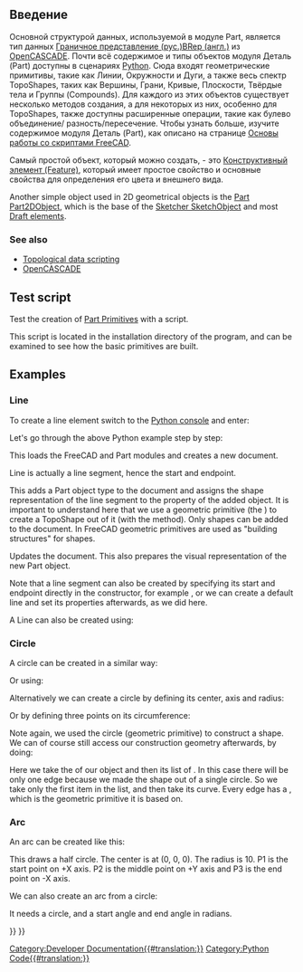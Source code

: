 <languages/>

{{Docnav/ru
|[[FreeCAD_Scripting_Basics/ru|Основы работы со скриптами FreeCAD]]
|[[Topological_data_scripting/ru|Программирование топологических данных]]
}}

{{TOCright}}

<span id="Introduction"></span>
== Введение ==

Основной структурой данных, используемой в модуле Part, является тип данных [https://ru.wikipedia.org/wiki/Граничное_представление Граничное представление (рус.)][http://en.wikipedia.org/wiki/Boundary_representation BRep (англ.)] из [[OpenCASCADE/ru|OpenCASCADE]]. Почти всё содержимое и типы объектов модуля Деталь (Part) доступны в сценариях [[Python/ru|Python]]. Сюда входят геометрические примитивы, такие как Линии, Окружности и Дуги, а также весь спектр TopoShapes, таких как Вершины, Грани, Кривые, Плоскости, Твёрдые тела и Группы (Compounds). Для каждого из этих объектов существует несколько методов создания, а для некоторых из них, особенно для TopoShapes, также доступны расширенные операции, такие как булево объединение/ разность/пересечение. Чтобы узнать больше, изучите содержимое модуля Деталь (Part), как описано на странице [[FreeCAD_Scripting_Basics/ru|Основы работы со скриптами FreeCAD]].

Самый простой объект, который можно создать, - это [[Part_Feature/ru|Конструктивный элемент (Feature)]], который имеет простое свойство {{PropertyData/ru|Размещение (Placement)}} и основные свойства для определения его цвета и внешнего вида. 

Another simple object used in 2D geometrical objects is the [[Part_Part2DObject|Part Part2DObject]], which is the base of the [[Sketcher_SketchObject|Sketcher SketchObject]] and most [[Draft_Workbench|Draft elements]].

===See also===

* [[Topological_data_scripting|Topological data scripting]]
* [[OpenCASCADE|OpenCASCADE]]

==Test script==

Test the creation of [[Part_Primitives|Part Primitives]] with a script.

{{Code|code=
import parttests.part_test_objects as pto
pto.create_test_file("example_file")
}}

This script is located in the installation directory of the program, and can be examined to see how the basic primitives are built.

{{Code|code=
$INSTALL_DIR/Mod/Part/parttests/part_test_objects.py
}}

==Examples==

===Line===

To create a line element switch to the [[Python_console|Python console]] and enter:

{{Code|code=
import FreeCAD as App
import Part

doc = App.newDocument()

line = Part.LineSegment()
line.StartPoint = (0.0, 0.0, 0.0)
line.EndPoint = (1.0, 1.0, 1.0)
obj = doc.addObject("Part::Feature", "Line")
obj.Shape= line.toShape()

doc.recompute()
}}

Let's go through the above Python example step by step:

{{Code|code=
import FreeCAD as App
import Part
doc = App.newDocument()
}}

This loads the FreeCAD and Part modules and creates a new document.

{{Code|code=
line = Part.LineSegment()
line.StartPoint = (0.0, 0.0, 0.0)
line.EndPoint = (1.0, 1.0, 1.0)
}}

Line is actually a line segment, hence the start and endpoint.

{{Code|code=
obj = doc.addObject("Part::Feature", "Line")
obj.Shape= line.toShape()
}}

This adds a Part object type to the document and assigns the shape representation of the line segment to the {{Incode|Shape}} property of the added object. It is important to understand here that we use a geometric primitive (the {{Incode|Part.LineSegment}}) to create a TopoShape out of it (with the {{Incode|toShape()}} method). Only shapes can be added to the document. In FreeCAD geometric primitives are used as "building structures" for shapes.

{{Code|code=
doc.recompute()
}}

Updates the document. This also prepares the visual representation of the new Part object.

Note that a line segment can also be created by specifying its start and endpoint directly in the constructor, for example {{Incode|Part.LineSegment(point1, point2)}}, or we can create a default line and set its properties afterwards, as we did here.

A Line can also be created using:

{{Code|code=
import FreeCAD as App
import Part

def my_create_line(pt1, pt2, obj_name):
    obj = App.ActiveDocument.addObject("Part::Line", obj_name)
    obj.X1 = pt1[0]
    obj.Y1 = pt1[1]
    obj.Z1 = pt1[2]

    obj.X2 = pt2[0]
    obj.Y2 = pt2[1]
    obj.Z2 = pt2[2]

    App.ActiveDocument.recompute()
    return obj

line = my_create_line((0, 0, 0), (0, 10, 0), "LineName")
}}

===Circle===

A circle can be created in a similar way:

{{Code|code=
import FreeCAD as App
import Part

doc = App.activeDocument()

circle = Part.Circle() 
circle.Radius = 10.0  
obj = doc.addObject("Part::Feature", "Circle")
obj.Shape = circle.toShape()

doc.recompute()
}}

Or using:

{{Code|code=
import FreeCAD as App
import Part

def my_create_circle(rad, obj_name):
    obj = App.ActiveDocument.addObject("Part::Circle", obj_name)
    obj.Radius = rad

    App.ActiveDocument.recompute()
    return obj

circle = my_create_circle(5.0, "CircleName")
}}

Alternatively we can create a circle by defining its center, axis and radius:

{{Code|code=
import FreeCAD as App
import Part

doc = App.activeDocument()

center = App.Vector(1, 2, 3)
axis = App.Vector(1, 1, 1)
radius = 10
circle = Part.Circle(center, axis, radius)
obj = doc.addObject("Part::Feature", "Circle")
obj.Shape = circle.toShape()

doc.recompute()
}}

Or by defining three points on its circumference:

{{Code|code=
import FreeCAD as App
import Part

doc = App.activeDocument()

p1 = App.Vector(10, 0, 0)
p2 = App.Vector(0, 10, 0)
p3 = App.Vector(0, 0, 10)
circle = Part.Circle(p1, p2, p3)
obj = doc.addObject("Part::Feature", "Circle")
obj.Shape = circle.toShape()

doc.recompute()
}}

Note again, we used the circle (geometric primitive) to construct a shape. We can of course still access our construction geometry afterwards, by doing:

{{Code|code=
shape = obj.Shape
edge = shape.Edges[0]
curve = edge.Curve
}}

Here we take the {{Incode|Shape}} of our object {{Incode|obj}} and then its list of {{Incode|Edges}}. In this case there will be only one edge because we made the shape out of a single circle. So we take only the first item in the {{Incode|Edges}} list, and then take its curve. Every edge has a {{Incode|Curve}}, which is the geometric primitive it is based on.

===Arc===

An arc can be created like this:

{{Code|code=
import FreeCAD as App
import Part

doc = App.activeDocument()

p1 = App.Vector(10, 0, 0)
p2 = App.Vector(0, 10, 0)
p3 = App.Vector(-10, 0, 0)
arc = Part.Arc(p1, p2, p3)
obj = doc.addObject("Part::Feature", "Arc")
obj.Shape = arc.toShape()

doc.recompute()
}}

This draws a half circle. The center is at (0, 0, 0). The radius is 10. P1 is the start point on +X axis. P2 is the middle point on +Y axis and P3 is the end point on -X axis.

We can also create an arc from a circle:

{{Code|code=
import FreeCAD as App
import Part

doc = App.activeDocument()

p1 = App.Vector(10, 0, 0)
p2 = App.Vector(0, 10, 0)
p3 = App.Vector(-10, 0, 0)
circle = Part.Circle(p1, p2, p3)
arc = Part.ArcOfCircle(circle, 0.0, 0.7854)
obj = doc.addObject("Part::Feature", "Arc")
obj.Shape = arc.toShape()

doc.recompute()
}}

It needs a circle, and a start angle and end angle in radians.


{{Docnav/ru
|[[FreeCAD_Scripting_Basics/ru|Основы работы со скриптами FreeCAD]]
|[[Topological_data_scripting/ru|Программирование топологических данных]]
}}

{{Powerdocnavi{{#translation:}}}}
[[Category:Developer Documentation{{#translation:}}]]
[[Category:Python Code{{#translation:}}]]
{{Part Tools navi{{#translation:}}}}